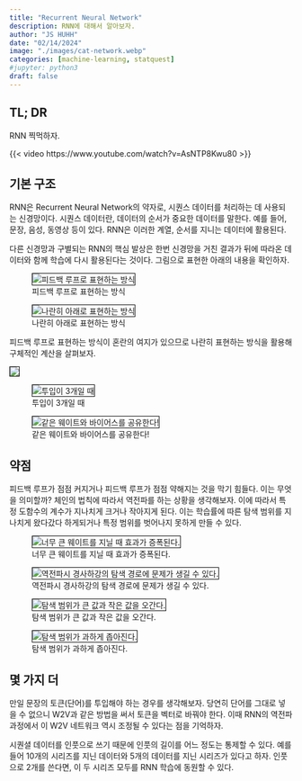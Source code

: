 ---
title: "Recurrent Neural Network" 
description: RNN에 대해서 알아보자.
author: "JS HUHH"
date: "02/14/2024"
image: "./images/cat-network.webp"
categories: [machine-learning, statquest]
#jupyter: python3
draft: false
---

## TL; DR
RNN 찍먹하자. 

{{< video https://www.youtube.com/watch?v=AsNTP8Kwu80 >}}

## 기본 구조

RNN은 Recurrent Neural Network의 약자로, 시퀀스 데이터를 처리하는 데 사용되는 신경망이다. 시퀀스 데이터란, 데이터의 순서가 중요한 데이터를 말한다. 예를 들어, 문장, 음성, 동영상 등이 있다. RNN은 이러한 계열, 순서를 지니는 데이터에 활용된다. 

다른 신경망과 구별되는 RNN의 핵심 발상은 한번 신경망을 거친 결과가 뒤에 따라온 데이터와 함께 학습에 다시 활용된다는 것이다. 그림으로 표현한 아래의 내용을 확인하자. 

::: {layout="[[5, -1, 5]]" layout-valign="bottom"}
![피드백 루프로 표현하는 방식](./images/rnn/01.png){ style="border: 1px solid #000;" }


![나란히 아래로 표현하는 방식](./images/rnn/02.png){ style="border: 1px solid #000;" }

:::

피드백 루프로 표현하는 방식이 혼란의 여지가 있으므로 나란히 표현하는 방식을 활용해 구체적인 계산을 살펴보자. 

:::{layout="[[-1, 5, -1]]" layout-valign="bottom"}
![](./images/rnn/03.png){ style="border: 1px solid #000;" }

:::


::: {layout="[[5, -1, 5]]" layout-valign="bottom"}
![투입이 3개일 때](./images/rnn/04.png){ style="border: 1px solid #000;" }


![같은 웨이트와 바이어스를 공유한다!](./images/rnn/05.png){ style="border: 1px solid #000;" }

:::

## 약점 

피드백 루프가 점점 커지거나 피드백 루프가 점점 약해지는 것을 막기 힘들다. 이는 무엇을 의미할까? 체인의 법칙에 따라서 역전파를 하는 상황을 생각해보자. 이에 따라서 특정 도함수의 계수가 지나치게 크거나 작아지게 된다. 이는 학습률에 따른 탐색 범위를 지나치게 왔다갔다 하게되거나 특정 범위를 벗어나지 못하게 만들 수 있다. 

::: {layout="[[5, -1, 5], [5,-1,5]]" layout-valign="bottom"}
![너무 큰 웨이트를 지닐 때 효과가 증폭된다.](./images/rnn/06.png){ style="border: 1px solid #000;" }


![역전파시 경사하강의 탐색 경로에 문제가 생길 수 있다.](./images/rnn/07.png){ style="border: 1px solid #000;" }


![탐색 범위가 큰 값과 작은 값을 오간다.](./images/rnn/08.png){ style="border: 1px solid #000;" }


![탐색 범위가 과하게 좁아진다.](./images/rnn/09.png){ style="border: 1px solid #000;" }

:::

## 몇 가지 더 

만일 문장의 토큰(단어)를 투입해야 하는 경우를 생각해보자. 당연히 단어를 그대로 넣을 수 없으니 W2V과 같은 방법을 써서 토큰을 벡터로 바꿔야 한다. 이때 RNN의 역전파 과정에서 이 W2V 네트워크 역시 조정될 수 있다는 점을 기억하자. 

시퀀셜 데이터를 인풋으로 쓰기 때문에 인풋의 길이를 어느 정도는 통제할 수 있다. 예를 들어 10개의 시리즈를 지닌 데이터와 5개의 데이터를 지닌 시리즈가 있다고 하자. 인풋으로 2개를 쓴다면, 이 두 시리즈 모두를 RNN 학습에 동원할 수 있다. 

